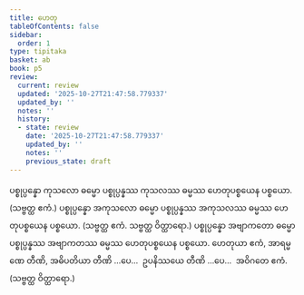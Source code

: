```yaml
---
title: ဟေတု
tableOfContents: false
sidebar:
  order: 1
type: tipitaka
basket: ab
book: p5
review:
  current: review
  updated: '2025-10-27T21:47:58.779337'
  updated_by: ''
  notes: ''
  history:
  - state: review
    date: '2025-10-27T21:47:58.779337'
    updated_by: ''
    notes: ''
    previous_state: draft
---
```



<ReviewStatus review={frontmatter.review} showDetails={true} />

<HypothesisAnnotation frontmatter={frontmatter} />

<DynamicBreadcrumb />

<Division number="38" book="p5" e="ch" v="39" p="10">

<Paragraph number="416" book="p5">
ပစ္စုပ္ပန္နော ကုသလော ဓမ္မော ပစ္စုပ္ပန္နဿ ကုသလဿ ဓမ္မဿ ဟေတုပစ္စယေန ပစ္စယော. (သဗ္ဗတ္ထ ဧကံ.)
</Paragraph>

<Paragraph number="417" book="p5">
ပစ္စုပ္ပန္နော အကုသလော ဓမ္မော ပစ္စုပ္ပန္နဿ အကုသလဿ ဓမ္မဿ ဟေတုပစ္စယေန ပစ္စယော. (သဗ္ဗတ္ထ ဧကံ. သဗ္ဗတ္ထ ဝိတ္ထာရော.)
</Paragraph>

<Paragraph number="418" book="p5">
ပစ္စုပ္ပန္နော အဗျာကတော ဓမ္မော ပစ္စုပ္ပန္နဿ အဗျာကတဿ ဓမ္မဿ ဟေတုပစ္စယေန ပစ္စယော.
</Paragraph>

<Paragraph number="419" book="p5">
ဟေတုယာ ဧကံ, အာရမ္မဏေ တီဏိ, အဓိပတိယာ တီဏိ …ပေ…  ဥပနိဿယေ တီဏိ …ပေ…  အဝိဂတေ ဧကံ. (သဗ္ဗတ္ထ ဝိတ္ထာရော.)
</Paragraph>
</Division>